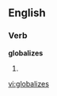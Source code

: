 
==English==

===Verb===
'''globalizes'''

# {{third-person singular of|[[globalize]]}}

[[vi:globalizes]]
